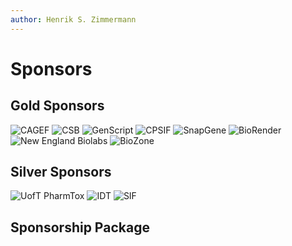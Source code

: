 ```yaml
---
author: Henrik S. Zimmermann
---
```



# Sponsors

## Gold Sponsors

<div class="flex flex-wrap gap-12 justify-center my-8">
  <img class="h-24" src="https://static.igem.wiki/teams/5708/finance/cagef-logo.webp" alt="CAGEF" />
  <img class="h-24" src="https://static.igem.wiki/teams/5708/finance/csb-logo.webp" alt="CSB" />
  <img class="h-24" src="https://static.igem.wiki/teams/5708/finance/genscript-logo.webp" alt="GenScript" />
  <img class="h-24" src="https://static.igem.wiki/teams/5708/finance/cpsif-logo.webp" alt="CPSIF" />
  <img class="h-24" src="https://static.igem.wiki/teams/5708/finance/snapgene-logo.webp" alt="SnapGene" />
  <img class="h-24" src="https://static.igem.wiki/teams/5708/finance/biorender-logo.webp" alt="BioRender" />
  <img class="h-24" src="https://static.igem.wiki/teams/5708/finance/ne-biolabs-logo.webp" alt="New England Biolabs" />
<img class="h-24" src="https://static.igem.wiki/teams/5708/finance/biozone-logo.avif" alt="BioZone" />

</div>

## Silver Sponsors

<div class="flex flex-wrap gap-12 justify-center items-center my-8">
  <img
    class="h-12"
    src="https://static.igem.wiki/teams/5708/finance/pharmtox-logo.webp"
    alt="UofT PharmTox"
  />
  <img
    class="h-24"
    src="https://static.igem.wiki/teams/5708/finance/idt-logo.webp"
    alt="IDT"
  />
  <img
    class="h-24"
    src="https://static.igem.wiki/teams/5708/finance/sif-logo.webp"
    alt="SIF"
  />
</div>

## Sponsorship Package

<PdfEmbed
  src="https://static.igem.wiki/teams/5708/finance/igem-toronto-2025-sponsorship-package.pdf"
  title="iGEM Toronto 2025 Sponsorship Package"
/>
